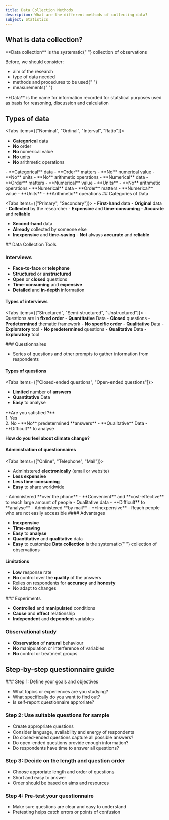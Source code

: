 ```yaml
---
title: Data Collection Methods
description: What are the different methods of collecting data?
subject: Statistics
---
```



## What is data collection?

<Callout type="info">
  **Data collection** is the <span className="highlight">systematic</span>{" "}
  collection of observations
</Callout>

Before, we should consider:

- <span class="highlight red">aim</span> of the research
- <span class="highlight blue">type</span> of data needed
- <span class="highlight green">methods and procedures</span> to be used{" "}
- <span class="highlight">measurements</span>{" "}

<Callout type="info">
  **Data** is the name for information recorded for statstical purposes used as
  basis for
  <span className="highlight red">reasoning</span>, <span className="highlight blue">
    discussion
  </span> and <span className="highlight green">calculation</span>
</Callout>

## Types of data

<Tabs items={["Nominal", "Ordinal", "Interval", "Ratio"]}>
<Tab>
- <span className="highlight red">**Categorical**</span> data
- <span className="highlight">**No**</span> order
- <span className="highlight">**No**</span>  numerical value
- <span className="highlight">**No**</span>  units
- <span className="highlight">**No**</span>  arithmetic operations

</Tab>

<Tab>
- <span className="highlight red">**Categorical**</span> data
- <span className="highlight green">**Order**</span> matters
- <span className="highlight">**No**</span>  numerical value
- <span className="highlight">**No**</span>  units
- <span className="highlight">**No**</span>  arithmetic operations
</Tab>
<Tab>
- <span className="highlight pink">**Numerical**</span> data
- <span className="highlight green">**Order**</span> matters
- <span className="highlight violet">**Numerical**</span> value
- <span className="highlight orange">**Units**</span>
- <span className="highlight">**No**</span>  arithmetic operations
</Tab>
<Tab>
- <span className="highlight pink">**Numerical**</span> data
- <span className="highlight green">**Order**</span> matters
- <span className="highlight violet">**Numerical**</span> value
- <span className="highlight orange">**Units**</span>
- <span className="highlight blue">**Arithmetic**</span> operations
</Tab>
</Tabs>
## Categories of Data

<Tabs items={["Primary", "Secondary"]}>
  <Tab>
    - <span className="highlight pink">**First-hand**</span> data
    - <span className="highlight blue">**Original**</span> data
    - <span className="highlight">**Collected**</span> by the researcher
    - **Expensive** and **time-consuming**
    - **Accurate** and **reliable**
  </Tab>
<Tab>
  - <span className="highlight pink">**Second-hand**</span> data
  - <span className="highlight">**Already**</span> collected by someone else
  - **Inexpensive** and **time-saving** - **Not** always **accurate** and **reliable**
</Tab>

</Tabs>
## Data Collection Tools

### Interviews

- **Face-to-face** or **telephone**
- **Structured** or **unstructured**
- **Open** or **closed** questions
- **Time-consuming** and **expensive**
- **Detailed** and **in-depth** information

#### Types of interviews

<Tabs items={["Structured", "Semi-structured", "Unstructured"]}>
  <Tab>
    - Questions are in <span className="highlight red">**fixed order**</span>
    - <span className="highlight blue">**Quantitative**</span> Data
    - <span className="highlight green">**Closed**</span> questions
  </Tab>
  <Tab>
    - <span className="highlight">**Predetermined**</span> thematic framework
    - <span className="highlight">**No specific order**</span>
    - <span className="highlight pink">**Qualitative**</span> Data
    - <span className="highlight violet">**Exploratory**</span> tool
  </Tab>
  <Tab>
    - <span className="highlight">**No predetermined**</span> questions
    - <span className="highlight pink">**Qualitative**</span> Data
    - <span className="highlight violet">**Exploratory**</span> tool
  </Tab>

</Tabs>
### Questionnaires

- Series of questions and other prompts to gather information from respondents

#### Types of questions

<Tabs items={["Closed-ended questions", "Open-ended questions"]}>
<Tab>
- <span className="highlight">**Limited**</span> number of **answers**
- <span className="highlight pink">**Quantitative**</span> Data
- **Easy** to analyse

<Callout emoji="💡">
  **Are you satisfied ?** <br />
  1. Yes <br />
  2. No
</Callout>
</Tab>
<Tab>
- <span className="highlight">**No**</span>  predetermined **answers**
- <span className="highlight blue">**Qualitative**</span> Data
- **Difficult** to analyse

<Callout emoji="💡">**How do you feel about climate change?**</Callout>
</Tab>
</Tabs>
#### Administration of questionnaires

<Tabs items={["Online", "Telephone", "Mail"]}>
<Tab>
- Administered **electronically** (email or website)
- **Less expensive**
- **Less time-consuming**
- **Easy** to share worldwide
</Tab>

<Tab>
- Administered **over the phone**
- **Convenient** and **cost-effective** to reach large amount of people
- Qualitative data
- **Difficult** to **analyse**
</Tab>
<Tab>
- Administered **by mail**
- **Inexpensive**
- Reach people who are not easily accessible
</Tab>
</Tabs>

<Callout type="info" emoji="">
#### Advantages

- **Inexpensive**
- **Time-saving**
- **Easy** to **analyse**
- **Quantitative** and **qualitative** data
- **Easy** to customize
  **Data collection** is the <span className="highlight">systematic</span>{" "}
  collection of observations

#### Limitations

- **Low** response rate
- <span class="highlight">**No**</span> control over the **quality** of the answers
- Relies on respondents for **accuracy** and **honesty**
- No adapt to changes

</Callout>
### Experiments

- **Controlled** and **manipulated** conditions
- **Cause** and **effect** relationship
- **Independent** and **dependent** variables

### Observational study

- **Observation** of **natural** behaviour
- <span class="highlight">**No**</span> manipulation or interference of variables
- <span class="highlight">**No**</span> control or treatment groups

## Step-by-step questionnaire guide

<Steps>
### Step 1: Define your goals and objectives

- What topics or experiences are you studying?
- What specifically do you want to find out?
- Is self-report questionnaire approriate?

### Step 2: Use suitable questions for sample

- Create appropriate questions
- Consider language, availability and energy of respondents
- Do closed-ended questions capture all possible answers?
- Do open-ended questions provide enough information?
- Do respondents have time to answer all questions?

### Step 3: Decide on the length and question order

- Choose approriate length and order of questions
- Short and easy to answer
- Order should be based on aims and resources

### Step 4: Pre-test your questionnaire

- Make sure questions are clear and easy to understand
- Pretesting helps catch errors or points of confusion

</Steps>
